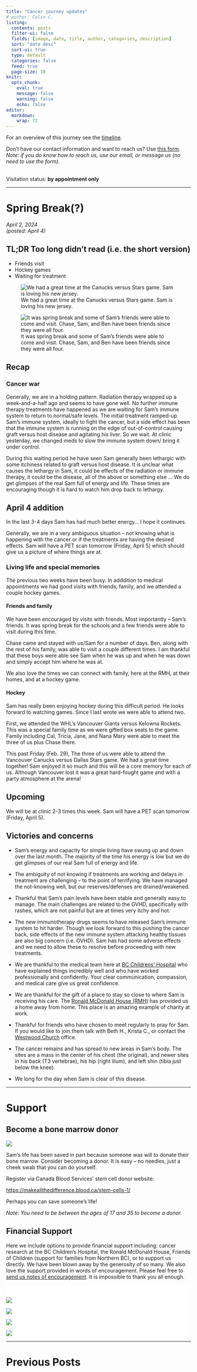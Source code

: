 ```yaml
---
title: "Cancer journey updates"
# author: Colin C.
listing:
  contents: posts
  filter-ui: false
  fields: [image, date, title, author, categories, description]
  sort: "date desc"
  sort-ui: true
  type: default
  categories: false
  feed: true
  page-size: 10
knitr: 
  opts_chunk: 
    eval: true
    message: false
    warning: false
    echo: false
editor: 
  markdown: 
    wrap: 72
---
```


For an overview of this journey see the [timeline](./timeline.html).

Don't have our contact information and want to reach us? Use [this
form](/contact.html). <br />*Note: if you do know how to reach us, use
our email, or message us (no need to use the form).*

<br/> Visitation status: **by appointment only**

------------------------------------------------------------------------

# Spring Break(?)

_April 2, 2024\
(posted: April 4)_


::: {.callout-note icon="false"}
## TL;DR [Too long didn't read (i.e. the short version)]{.small}

-   Friends visit
-   Hockey games
-   Waiting for treatment
:::

::: {layout-ncol="2"}
::: {#canucks}
![We had a great time at the Canucks versus Stars game. Sam is loving
his new
jersey.](https://samsstory.s3.ca-central-1.amazonaws.com/2024-03-28_us-canucks.jpg)
:::

::: {#friends}
![It was spring break and some of Sam's friends were able to come and
visit. Chase, Sam, and Ben have been friends since they were all
four.](https://samsstory.s3.ca-central-1.amazonaws.com/2024-03-26_sam-ben-chase.jpg)
:::
:::

## Recap

### Cancer war

Generally, we are in a holding pattern. Radiation therapy wrapped up a
week-and-a-half ago and seems to have gone well. No further immune therapy
treatments have happened as we are waiting for Sam's immune system to
return to normal/safe levels. The initial treatment ramped-up Sam's
immune system, ideally to fight the cancer, but a side effect has been
that the immune system is running on the edge of out-of-control causing
graft versus host disease and agitating his liver. So we wait. At clinic
yesterday, we changed meds to slow the immune system down/ bring it
under control.

During this waiting period he have seen Sam generally been lethargic with some itchiness related to graft versus host disease.  It is unclear what causes the lethargy in Sam, it could be
effects of the radiation or immune therapy, it could be the disease, all
of the above or something else ... We do get glimpses of the real Sam
full of energy and life. These times are encouraging though it is hard
to watch him drop back to lethargy.  

::: {.callout-note icon="false"}
## April 4 addition

In the last 3-4 days Sam has had much better energy... I hope it continues.
:::


Generally, we are in a very ambiguous situation -- not knowing what is
happening with the cancer or if the treatments are having the desired
effects. Sam will have a PET scan tomorrow (Friday, April 5) which should give us a picture of where things are at. 

### Living life and special memories

The previous two weeks have been busy. In adddition to medical appointments we had good visits with friends, family, and we attended a couple hockey games.

#### Friends and family

We have been encouraged by visits with friends. Most importantly --
Sam's friends. It was spring break for the schools and a few friends
were able to visit during this time.

Chase came and stayed with us/Sam for a number of days. Ben, along with
the rest of his family, was able to visit a couple different times. I am
thankful that these boys were able see Sam when he was up and when he
was down and simply accept him where he was at.

We also love the times we can connect with family, here at the RMH, at
their homes, and at a hockey game.

#### Hockey

Sam has really been enjoying hockey during this difficult period. He
looks forward to watching games. Since I last wrote we were able to
attend two.

First, we attended the WHL's Vancouver Giants versus Kelowna Rockets.
This was a special family time as we were gifted box seats to the game.
Family including Cal, Tricia, Jane, and Nana Mary were able to meet the
three of us plus Chase there.

This past Friday (Feb. 29), The three of us were able to attend the
Vancouver Canucks versus Dallas Stars game. We had a great time
together! Sam enjoyed it so much and this will be a core memory for each
of us. Although Vancouver lost it was a great hard-fought game and with
a party atmosphere at the arena!

## Upcoming

We will be at clinic 2-3 times this week. Sam will have a PET scan tomorrow (Friday, April 5).

## Victories and concerns

-   Sam's energy and capacity for simple living have swung up and down
    over the last month. The majority of the time his energy is low but
    we do get glimpses of our real Sam full of energy and life.

-   The ambiguity of not knowing if treatments are working and delays in
    treatment are challenging -- to the point of terrifying. We have
    managed the not-knowing well, but our reserves/defenses are
    drained/weakened.

-   Thankful that Sam's pain levels have been stable and generally easy
    to manage. The main challenges are related to the GVHD, specifically
    with rashes, which are not painful but are at times very itchy and
    hot.

-   The new immunotherapy drugs seems to have released Sam's immune
    system to hit harder. Though we look forward to this pushing the
    cancer back, side effects of the new immune system attacking healthy
    tissues are also big concern (i.e. GVHD). Sam has had some adverse
    effects and we need to allow these to resolve before proceeding with
    new treatments.

-   We are thankful to the medical team here at [BC Childrens'
    Hospital](http://www.bcchildrens.ca) who have explained things incredibly well and who have
    worked professionally and confidently. Your clear communication,
    compassion, and medical care give us great confidence.

-   We are thankful for the gift of a place to stay so close to where
    Sam is receiving his care. The [Ronald McDonald House
    (RMH)](https://rmhbc.ca) has provided us a home away from home. This
    place is an amazing example of charity at work.

-   Thankful for friends who have chosen to meet regularly to pray for
    Sam. If you would like to join them talk with Beth H., Krista C., or
    contact the [Westwood Church](https://westwoodchurch.bc.ca) office.

-   The cancer remains and has spread to new areas in Sam's body. The
    sites are a mass in the center of his chest (the original), and
    newer sites in his back (T3 vertebrae), his hip (right ilium), and
    left shin (tibia just below the knee).

-   We long for the day when Sam is clear of this disease.

------------------------------------------------------------------------

# Support

::: callout-important
## Become a bone marrow donor

[![](https://www.blood.ca/themes/custom/cbs_bootstrap_sass/CBS_Logo_descriptors_RGB-WhiteBG.svg){style="\"max-width:80%"}](https://makeallthedifference.blood.ca/stem-cells-1/)

Sam's life has been saved in part because someone was will to donate their bone
marrow. Consider becoming a donor. It is easy -- no needles, just a
cheek swab that you can do yourself.

Register via Canada Blood Services' stem cell donor website:

<https://makeallthedifference.blood.ca/stem-cells-1/>

Perhaps you can save someone's life!

*Note: You need to be between the ages of 17 and 35 to become a donor.*
:::

## Financial Support

Here we include options to provide financial support including: cancer research at
the BC Children's Hospital, the Ronald McDonald House, Friends of Children (support for families from Northern BC), or to support us
directly. We have been blown away by the generosity of so many. We also
love the support provided in words of encouragement. Please feel free to
[send us notes of encouragement](contact.html). It is impossible to
thank you all enough.

::: {.support-container style="background-color: #fff"}
::: {.support layout-ncol="2" style="background-color: #fff; padding-top:1.4em; padding-right:2em"}
[![](/img/bc-childrens_logo.png)](http://www.bcchildrens.ca/donate)

[![](https://samsstory.s3.ca-central-1.amazonaws.com/donate-button.png)](https://gofund.me/e060f5b6)

[![](https://samsstory.s3.ca-central-1.amazonaws.com/rmdhbc.png)](https://rmhbc.ca)

[![](https://www.friendsofchildren.ca/application/themes/foc/images/logo.png)](https://www.friendsofchildren.ca)
:::
:::

------------------------------------------------------------------------

# Previous Posts